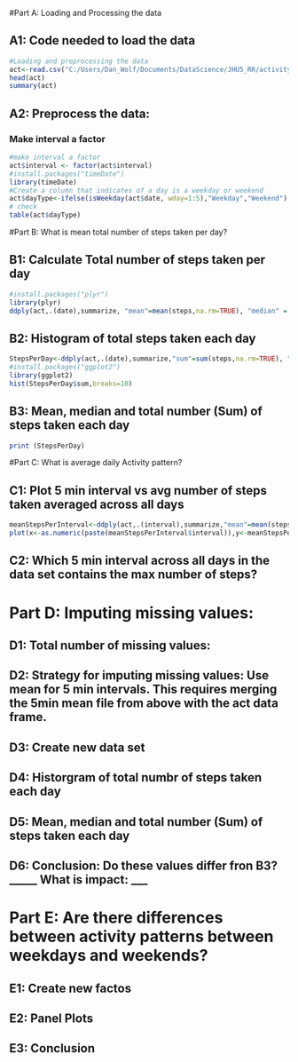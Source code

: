 #Part A: Loading and Processing the data

## A1: Code needed to load the data

```r

#Loading and preprocessing the data
act<-read.csv("C:/Users/Dan_Wolf/Documents/DataScience/JHU5_RR/activity.csv",na.strings="NA")
head(act)
summary(act)

```
## A2: Preprocess the data: 
###     Make interval a factor
```r
#make interval a factor
act$interval <- factor(act$interval)
#install.packages("timeDate")
library(timeDate)
#Create a column that indicates of a day is a weekday or weekend
act$dayType<-ifelse(isWeekday(act$date, wday=1:5),"Weekday","Weekend")
# check 
table(act$dayType)


```

#Part B: What is mean total number of steps taken per day?


## B1: Calculate Total number of steps taken per day 

```r

#install.packages("plyr")
library(plyr)
ddply(act,.(date),summarize, "mean"=mean(steps,na.rm=TRUE), "median" = median(steps,na.rm=TRUE),"sum"=sum(steps,na.rm=TRUE))

```

## B2: Histogram of total steps taken each day

```r

StepsPerDay<-ddply(act,.(date),summarize,"sum"=sum(steps,na.rm=TRUE), "mean"=mean(steps,na.rm=TRUE), "median" = median(steps,na.rm=TRUE))
#install.packages("ggplot2")
library(ggplot2)
hist(StepsPerDay$sum,breaks=10)
```

## B3: Mean, median and total number (Sum) of steps taken each day
```r
print (StepsPerDay)
```



#Part C: What is average daily Activity pattern? 

## C1: Plot 5 min interval vs avg number of steps taken averaged across all days


```r
meanStepsPerInterval<-ddply(act,.(interval),summarize,"mean"=mean(steps,na.rm=TRUE))
plot(x<-as.numeric(paste(meanStepsPerInterval$interval)),y<-meanStepsPerInterval$mean,type="l")
```


## C2: Which 5 min interval across all days in the data set contains the max number of steps? 


# Part D: Imputing missing values: 

## D1: Total number of missing values:

## D2: Strategy for imputing missing values: Use mean for 5 min intervals.  This requires merging the 5min mean file from above with the act data frame. 

## D3: Create new data set

## D4: Historgram of total numbr of steps taken each day

## D5: Mean, median and total number (Sum) of steps taken each day

## D6: Conclusion: Do these values differ fron B3? _____  What is impact: ___


# Part E: Are there differences between activity patterns between weekdays and weekends? 

## E1: Create new factos 

## E2: Panel Plots

## E3: Conclusion